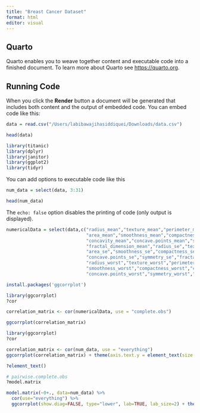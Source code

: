 ```yaml
---
title: "Breast Cancer Dataset"
format: html
editor: visual
---
```


## Quarto

Quarto enables you to weave together content and executable code into a finished document. To learn more about Quarto see <https://quarto.org>.

## Running Code

When you click the **Render** button a document will be generated that includes both content and the output of embedded code. You can embed code like this:

```r
data = read.csv("/Users/labibawajihasiddiquei/Downloads/data.csv")

head(data)

library(titanic)
library(dplyr)
library(janitor)
library(ggplot2)
library(tidyr)
```

You can add options to executable code like this

```r

num_data = select(data, 3:31)

head(num_data)
```

The `echo: false` option disables the printing of code (only output is displayed).

```r
numericalData = select(data,c("radius_mean","texture_mean","perimeter_mean",
                              "area_mean","smoothness_mean","compactness_mean",
                              "concavity_mean","concave.points_mean","symmetry_mean",
                              "fractal_dimension_mean","radius_se","texture_se","perimeter_se",
                              "area_se","smoothness_se","compactness_se","concavity_se",
                              "concave.points_se","symmetry_se","fractal_dimension_se",
                              "radius_worst","texture_worst","perimeter_worst","area_worst",
                              "smoothness_worst","compactness_worst","concavity_worst",
                              "concave.points_worst","symmetry_worst","fractal_dimension_worst"))

install.packages('ggcorrplot')

library(ggcorrplot)
?cor

correlation_matrix <- cor(numericalData, use = "complete.obs")

ggcorrplot(correlation_matrix)

```

```r
library(ggcorrplot)
?cor

correlation_matrix <- cor(num_data, use = "everything")
ggcorrplot(correlation_matrix) + theme(axis.text.y = element_text(size = 6), axis.text.x = element_text(angle = 90, hjust = 1, size = 6))

?element_text()
```

```r
# pairwise.complete.obs
?model.matrix

model.matrix(~0+., data=num_data) %>% 
  cor(use="everything") %>% 
  ggcorrplot(show.diag=FALSE, type="lower", lab=TRUE, lab_size=2) + theme(axis.text.y = element_text(size = 6), axis.text.x = element_text(angle = 90, hjust = 1, size = 6))
```

```r

```
